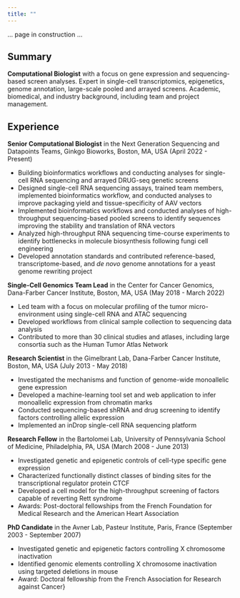 ```yaml
---
title: ""
---
```


... page in construction ...

## Summary

**Computational Biologist** with a focus on gene expression and sequencing-based screen analyses. Expert in single-cell transcriptomics, epigenetics, genome annotation, large-scale pooled and arrayed screens. Academic, biomedical, and industry background, including team and project management.

## Experience

**Senior Computational Biologist** in the Next Generation Sequencing and Datapoints Teams, Ginkgo Bioworks, Boston, MA, USA (April 2022 - Present)

- Building bioinformatics workflows and conducting analyses for single-cell RNA sequencing and arrayed DRUG-seq genetic screens
- Designed single-cell RNA sequencing assays, trained team members, implemented bioinformatics workflow, and conducted analyses to improve packaging yield and tissue-specificity of AAV vectors
- Implemented bioinformatics workflows and conducted analyses of high-throughput sequencing-based pooled screens to identify sequences improving the stability and translation of RNA vectors
- Analyzed high-throughput RNA sequencing time-course experiments to identify bottlenecks in molecule biosynthesis following fungi cell engineering
- Developed annotation standards and contributed reference-based, transcriptome-based, and *de novo* genome annotations for a yeast genome rewriting project

**Single-Cell Genomics Team Lead** in the Center for Cancer Genomics, Dana-Farber Cancer Institute, Boston, MA, USA (May 2018 - March 2022)

- Led team with a focus on molecular profiling of the tumor micro-environment using single-cell RNA and ATAC sequencing
- Developed workflows from clinical sample collection to sequencing data analysis
- Contributed to more than 30 clinical studies and atlases, including large consortia such as the Human Tumor Atlas Network

**Research Scientist** in the Gimelbrant Lab, Dana-Farber Cancer Institute, Boston, MA, USA (July 2013 - May 2018)

- Investigated the mechanisms and function of genome-wide monoallelic gene expression
- Developed a machine-learning tool set and web application to infer monoallelic expression from chromatin marks
- Conducted sequencing-based shRNA and drug screening to identify factors controlling allelic expression
- Implemented an inDrop single-cell RNA sequencing platform

**Research Fellow** in the Bartolomei Lab, University of Pennsylvania School of Medicine, Philadelphia, PA, USA (March 2008 - June 2013)

- Investigated genetic and epigenetic controls of cell-type specific gene expression
- Characterized functionally distinct classes of binding sites for the transcriptional regulator protein CTCF
- Developed a cell model for the high-throughput screening of factors capable of reverting Rett syndrome
- Awards: Post-doctoral fellowships from the French Foundation for Medical Research and the American
Heart Association

**PhD Candidate** in the Avner Lab, Pasteur Institute, Paris, France (September 2003 - September 2007)

- Investigated genetic and epigenetic factors controlling X chromosome inactivation
- Identified genomic elements controlling X chromosome inactivation using targeted deletions in mouse
- Award: Doctoral fellowship from the French Association for Research against Cancer}
